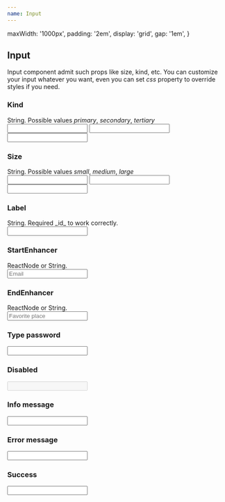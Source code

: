 ```yaml
---
name: Input
---
```



  maxWidth: '1000px',
  padding: '2em',
  display: 'grid',
  gap: '1em',
}

<div />
<div>
  <H2 font="secondary">Input</H2>
</div>

<Paragraph4>
  Input component admit such props like size, kind, etc. You can customize your
  input whatever you want, even you can set <i>css</i> property to override
  styles if you need.
</Paragraph4>

<div>
  <H3 font="secondary">Kind</H3>
</div>

<Paragraph4>
  String. Possible values <i>primary</i>, <i>secondary</i>, <i>tertiary</i>
</Paragraph4>

<Playground>
  <div style={styles}>
    <Input kind="primary" />
    <Input kind="secondary" />
    <Input kind="tertiary" />
  </div>
</Playground>

<div>
  <H3 font="secondary">Size</H3>
</div>

<div>
  <Paragraph4>
    String. Possible values <i>small</i>, <i>medium</i>, <i>large</i>
  </Paragraph4>
</div>

<Playground>
  <div style={styles}>
    <Input size="small" />
    <Input size="medium" />
    <Input size="large" />
  </div>
</Playground>

<div>
  <H3 font="secondary">Label</H3>
</div>

<div>
  <Paragraph4>String. Required _id_ to work correctly.</Paragraph4>
</div>

<Playground>
  <div style={styles}>
    <Input label="Email" id="email" />
  </div>
</Playground>

<div>
  <H3 font="secondary">StartEnhancer</H3>
</div>

<div>
  <Paragraph4>ReactNode or String.</Paragraph4>
</div>

<Playground>
  <div style={styles}>
    <Input placeholder="Email" startEnhancer={EnvelopeClosedIcon} />
  </div>
</Playground>

<div>
  <H3 font="secondary">EndEnhancer</H3>
</div>

<div>
  <Paragraph4>ReactNode or String.</Paragraph4>
</div>

<Playground>
  <div style={styles}>
    <Input placeholder="Favorite place" endEnhancer={SunIcon} />
  </div>
</Playground>

<div>
  <H3 font="secondary">Type password</H3>
</div>

<Playground>
  <div style={styles}>
    <Input type="password" defaultValue="strongpassword" />
  </div>
</Playground>

<div>
  <H3 font="secondary">Disabled</H3>
</div>

<Playground>
  <div style={styles}>
    <Input label="Email" disabled={true} defaultValue="email" />
  </div>
</Playground>

<div>
  <H3 font="secondary">Info message</H3>
</div>

<Playground>
  <div style={styles}>
    <Input
      label="Email"
      info="Must be valid email"
      defaultValue="email@test.com"
    />
  </div>
</Playground>

<div>
  <H3 font="secondary">Error message</H3>
</div>

<Playground>
  <div style={styles}>
    <Input label="Email" error="Email exists" defaultValue="email@test.com" />
  </div>
</Playground>

<div>
  <H3 font="secondary">Success</H3>
</div>

<Playground>
  <div style={styles}>
    <Input label="Email" success={true} defaultValue="email@test.com" />
  </div>
</Playground>
